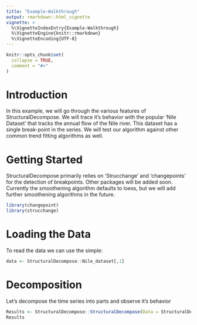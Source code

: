 ```yaml
---
title: "Example-Walkthrough"
output: rmarkdown::html_vignette
vignette: >
  %\VignetteIndexEntry{Example-Walkthrough}
  %\VignetteEngine{knitr::rmarkdown}
  %\VignetteEncoding{UTF-8}
---
```


```r
knitr::opts_chunk$set(
  collapse = TRUE,
  comment = "#>"
)
```


# Introduction
In this example, we will go through the various features of StructuralDecompose. We will trace it's behavior with the popular 'Nile Dataset' that tracks the annual flow of the Nile river. This dataset has a single break-point in the series. We will test our algorithm against other common trend fitting algorithms as well.


# Getting Started 
StructuralDecompose primarily relies on 'Strucchange' and 'changepoints' for the detection of breakpoints. Other packages will be added soon. Currently the smoothening algorithm defaults to loess, but we will add further smoothening algorithms in the future. 


```r
library(changepoint)
library(strucchange)
```


# Loading the Data
To read the data we can use the simple: 

```r
data <- StructuralDecompose::Nile_dataset[,1]
```


# Decomposition
Let's decompose the time series into parts and observe it's behavior 

```r
Results <- StructuralDecompose::StructuralDecompose(Data = StructuralDecompose::Nile_dataset[,1])
Results
```

<!-- ```{r} -->
<!-- knitr::include_graphics("/images/Anomalies_Media.png", error = FALSE) -->
<!-- ``` -->


<!-- matplot(cbind(data, Results$trend, Results$trend_line, lowess(data)$y), type = 'l') -->

<!-- Results$trend -->

<!-- matplot(cbind(Results$seasonal, Data = data), type = 'l') -->
<!-- matplot(cbind(Results$trend, data, Results$trend_line), type = 'l') -->




















